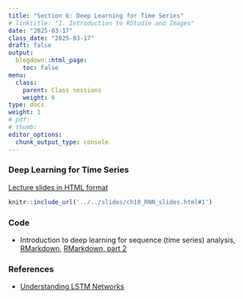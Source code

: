```yaml
---
title: "Section 6: Deep Learning for Time Series"
# linktitle: "1. Introduction to RStudio and Images"
date: "2025-03-17"
class_date: "2025-03-17"
draft: false
output:
  blogdown::html_page:
    toc: false
menu:
  class:
    parent: Class sessions
    weight: 6
type: docs
weight: 1
# pdf: 
# thumb: 
editor_options: 
  chunk_output_type: console
---
```


### Deep Learning for Time Series

<a href="../../slides/ch10_RNN_slides.html#1" target="_blank">Lecture slides in HTML format</a>

```r
knitr::include_url('../../slides/ch10_RNN_slides.html#1')
```

### Code

- Introduction to deep learning for sequence (time series) analysis, [RMarkdown](../../slides/code/ch08_CNN_code1.Rmd), [RMarkdown, part 2](../../slides/code/ch10_RNN_code.Rmd)


### References

- [Understanding LSTM Networks](https://colah.github.io/posts/2015-08-Understanding-LSTMs/)